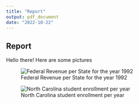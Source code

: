 ```yaml
---
title: "Report"
output: pdf_document
date: "2022-10-22"
---
```


## Report

Hello there! Here are some pictures

![Federal Revenue per State for the year 1992](./figures/federalRev-against-state.png)

![North Carolina student enrollment per year](./figures/NC-year-grade.png)


